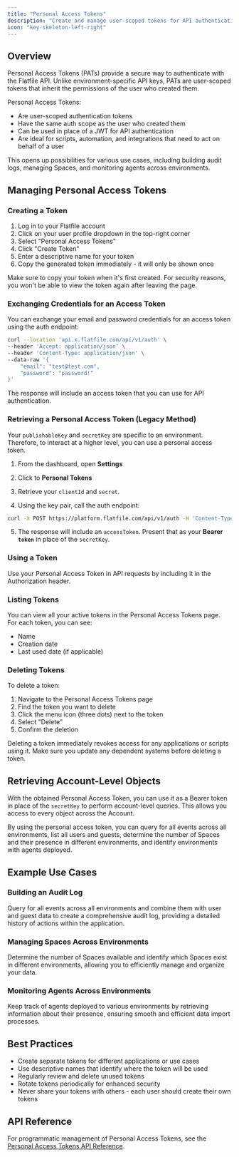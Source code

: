```yaml
---
title: "Personal Access Tokens"
description: "Create and manage user-scoped tokens for API authentication"
icon: "key-skeleton-left-right"
---
```


<Snippet file="shared/dxpbanner.mdx" />

## Overview

Personal Access Tokens (PATs) provide a secure way to authenticate with the Flatfile API. Unlike environment-specific API keys, PATs are user-scoped tokens that inherit the permissions of the user who created them.

Personal Access Tokens:
- Are user-scoped authentication tokens
- Have the same auth scope as the user who created them
- Can be used in place of a JWT for API authentication
- Are ideal for scripts, automation, and integrations that need to act on behalf of a user

This opens up possibilities for various use cases, including building audit logs, managing Spaces, and monitoring agents across environments.

## Managing Personal Access Tokens

### Creating a Token

1. Log in to your Flatfile account
2. Click on your user profile dropdown in the top-right corner
3. Select "Personal Access Tokens"
4. Click "Create Token"
5. Enter a descriptive name for your token
6. Copy the generated token immediately - it will only be shown once

<Note>
  Make sure to copy your token when it's first created. For security reasons, you won't be able to view the token again after leaving the page.
</Note>

### Exchanging Credentials for an Access Token

You can exchange your email and password credentials for an access token using the auth endpoint:

```bash
curl --location 'api.x.flatfile.com/api/v1/auth' \
--header 'Accept: application/json' \
--header 'Content-Type: application/json' \
--data-raw '{
    "email": "test@test.com",
    "password": "password!"
}'
```

The response will include an access token that you can use for API authentication.

### Retrieving a Personal Access Token (Legacy Method)

Your `publishableKey` and `secretKey` are specific to an environment. Therefore, to interact at a higher level, you can use a personal access token.

1. From the dashboard, open **Settings**
2. Click to **Personal Tokens**
3. Retrieve your `clientId` and `secret`.

4. Using the key pair, call the auth endpoint:

```bash
curl -X POST https://platform.flatfile.com/api/v1/auth -H 'Content-Type: application/json' -d '{"clientId":"1234-1234", "secret":"1234-1234"}'
```

5. The response will include an `accessToken`. Present that as your **Bearer `token`** in place of the `secretKey`.

### Using a Token

Use your Personal Access Token in API requests by including it in the Authorization header.

### Listing Tokens

You can view all your active tokens in the Personal Access Tokens page. For each token, you can see:
- Name
- Creation date
- Last used date (if applicable)

### Deleting Tokens

To delete a token:
1. Navigate to the Personal Access Tokens page
2. Find the token you want to delete
3. Click the menu icon (three dots) next to the token
4. Select "Delete"
5. Confirm the deletion

<Warning>
  Deleting a token immediately revokes access for any applications or scripts using it. Make sure you update any dependent systems before deleting a token.
</Warning>

## Retrieving Account-Level Objects

With the obtained Personal Access Token, you can use it as a Bearer token in place of the `secretKey` to perform account-level queries. This allows you access to every object across the Account.

By using the personal access token, you can query for all events across all environments, list all users and guests, determine the number of Spaces and their presence in different environments, and identify environments with agents deployed.

## Example Use Cases

### Building an Audit Log

Query for all events across all environments and combine them with user and guest data to create a comprehensive audit log, providing a detailed history of actions within the application.

### Managing Spaces Across Environments

Determine the number of Spaces available and identify which Spaces exist in different environments, allowing you to efficiently manage and organize your data.

### Monitoring Agents Across Environments

Keep track of agents deployed to various environments by retrieving information about their presence, ensuring smooth and efficient data import processes.

## Best Practices

- Create separate tokens for different applications or use cases
- Use descriptive names that identify where the token will be used
- Regularly review and delete unused tokens
- Rotate tokens periodically for enhanced security
- Never share your tokens with others - each user should create their own tokens

## API Reference

For programmatic management of Personal Access Tokens, see the [Personal Access Tokens API Reference](/api-reference/auth/personal-access-tokens).